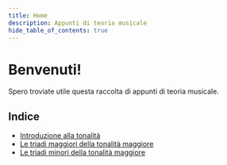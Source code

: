 ```yaml
---
title: Home
description: Appunti di teoria musicale
hide_table_of_contents: true
---
```


# Benvenuti!

Spero troviate utile questa raccolta di appunti di teoria musicale.

## Indice

- [Introduzione alla tonalità](/lezioni/introduzione-alla-tonalita)
- [Le triadi maggiori della tonalità maggiore](/lezioni/le-triadi-maggiori-della-tonalita-maggiore)
- [Le triadi minori della tonalità maggiore](/lezioni/le-triadi-minori-della-tonalita-maggiore)